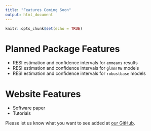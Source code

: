 ---
title: "Features Coming Soon"
output: html_document
---

```{r setup, include=FALSE}
knitr::opts_chunk$set(echo = TRUE)
```

# Planned Package Features

* RESI estimation and confidence intervals for `emmeans` results
* RESI estimation and confidence intervals for `glmmTMB` models
* RESI estimation and confidence intervals for `robustbase` models

# Website Features

* Software paper
* Tutorials

Please let us know what you want to see added at [our GitHub](https://github.com/statimagcoll/RESI/discussions/27).
